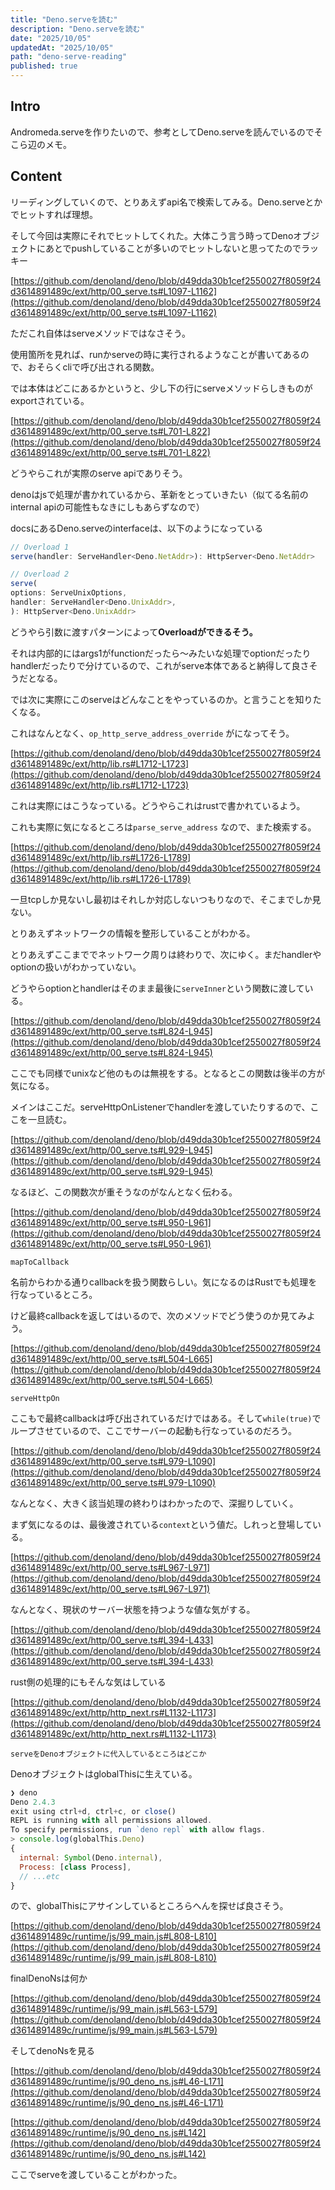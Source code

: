 ```yaml
---
title: "Deno.serveを読む"
description: "Deno.serveを読む"
date: "2025/10/05"
updatedAt: "2025/10/05"
path: "deno-serve-reading"
published: true
---
```


## Intro

Andromeda.serveを作りたいので、参考としてDeno.serveを読んでいるのでそこら辺のメモ。

## Content

リーディングしていくので、とりあえずapi名で検索してみる。Deno.serveとかでヒットすれば理想。

そして今回は実際にそれでヒットしてくれた。大体こう言う時ってDenoオブジェクトにあとでpushしていることが多いのでヒットしないと思ってたのでラッキー

[https://github.com/denoland/deno/blob/d49dda30b1cef2550027f8059f24d3614891489c/ext/http/00_serve.ts#L1097-L1162](https://github.com/denoland/deno/blob/d49dda30b1cef2550027f8059f24d3614891489c/ext/http/00_serve.ts#L1097-L1162)

ただこれ自体はserveメソッドではなさそう。

使用箇所を見れば、runかserveの時に実行されるようなことが書いてあるので、おそらくcliで呼び出される関数。

では本体はどこにあるかというと、少し下の行にserveメソッドらしきものがexportされている。

[https://github.com/denoland/deno/blob/d49dda30b1cef2550027f8059f24d3614891489c/ext/http/00_serve.ts#L701-L822](https://github.com/denoland/deno/blob/d49dda30b1cef2550027f8059f24d3614891489c/ext/http/00_serve.ts#L701-L822)

どうやらこれが実際のserve apiでありそう。

denoはjsで処理が書かれているから、革新をとっていきたい（似てる名前のinternal apiの可能性もなきにしもあらずなので）

docsにあるDeno.serveのinterfaceは、以下のようになっている

```jsx
// Overload 1
serve(handler: ServeHandler<Deno.NetAddr>): HttpServer<Deno.NetAddr>

// Overload 2
serve(
options: ServeUnixOptions,
handler: ServeHandler<Deno.UnixAddr>,
): HttpServer<Deno.UnixAddr>
```

どうやら引数に渡すパターンによって**Overloadができるそう。**

それは内部的にはargs1がfunctionだったら〜みたいな処理でoptionだったりhandlerだったりで分けているので、これがserve本体であると納得して良さそうだとなる。

では次に実際にこのserveはどんなことをやっているのか。と言うことを知りたくなる。

これはなんとなく、`op_http_serve_address_override` がになってそう。

[https://github.com/denoland/deno/blob/d49dda30b1cef2550027f8059f24d3614891489c/ext/http/lib.rs#L1712-L1723](https://github.com/denoland/deno/blob/d49dda30b1cef2550027f8059f24d3614891489c/ext/http/lib.rs#L1712-L1723)

これは実際にはこうなっている。どうやらこれはrustで書かれているよう。

これも実際に気になるところは`parse_serve_address` なので、また検索する。

[https://github.com/denoland/deno/blob/d49dda30b1cef2550027f8059f24d3614891489c/ext/http/lib.rs#L1726-L1789](https://github.com/denoland/deno/blob/d49dda30b1cef2550027f8059f24d3614891489c/ext/http/lib.rs#L1726-L1789)

一旦tcpしか見ないし最初はそれしか対応しないつもりなので、そこまでしか見ない。

とりあえずネットワークの情報を整形していることがわかる。

とりあえずここまででネットワーク周りは終わりで、次にゆく。まだhandlerやoptionの扱いがわかっていない。

どうやらoptionとhandlerはそのまま最後に`serveInner`という関数に渡している。

[https://github.com/denoland/deno/blob/d49dda30b1cef2550027f8059f24d3614891489c/ext/http/00_serve.ts#L824-L945](https://github.com/denoland/deno/blob/d49dda30b1cef2550027f8059f24d3614891489c/ext/http/00_serve.ts#L824-L945)

ここでも同様でunixなど他のものは無視をする。となるとこの関数は後半の方が気になる。

メインはここだ。serveHttpOnListenerでhandlerを渡していたりするので、ここを一旦読む。

[https://github.com/denoland/deno/blob/d49dda30b1cef2550027f8059f24d3614891489c/ext/http/00_serve.ts#L929-L945](https://github.com/denoland/deno/blob/d49dda30b1cef2550027f8059f24d3614891489c/ext/http/00_serve.ts#L929-L945)

なるほど、この関数次が重そうなのがなんとなく伝わる。

[https://github.com/denoland/deno/blob/d49dda30b1cef2550027f8059f24d3614891489c/ext/http/00_serve.ts#L950-L961](https://github.com/denoland/deno/blob/d49dda30b1cef2550027f8059f24d3614891489c/ext/http/00_serve.ts#L950-L961)

`mapToCallback` 

名前からわかる通りcallbackを扱う関数らしい。気になるのはRustでも処理を行なっているところ。

けど最終callbackを返してはいるので、次のメソッドでどう使うのか見てみよう。

[https://github.com/denoland/deno/blob/d49dda30b1cef2550027f8059f24d3614891489c/ext/http/00_serve.ts#L504-L665](https://github.com/denoland/deno/blob/d49dda30b1cef2550027f8059f24d3614891489c/ext/http/00_serve.ts#L504-L665)

`serveHttpOn` 

ここもで最終callbackは呼び出されているだけではある。そして`while(true)`でループさせているので、ここでサーバーの起動も行なっているのだろう。

[https://github.com/denoland/deno/blob/d49dda30b1cef2550027f8059f24d3614891489c/ext/http/00_serve.ts#L979-L1090](https://github.com/denoland/deno/blob/d49dda30b1cef2550027f8059f24d3614891489c/ext/http/00_serve.ts#L979-L1090)

なんとなく、大きく該当処理の終わりはわかったので、深掘りしていく。

まず気になるのは、最後渡されている`context`という値だ。しれっと登場している。

[https://github.com/denoland/deno/blob/d49dda30b1cef2550027f8059f24d3614891489c/ext/http/00_serve.ts#L967-L971](https://github.com/denoland/deno/blob/d49dda30b1cef2550027f8059f24d3614891489c/ext/http/00_serve.ts#L967-L971)

なんとなく、現状のサーバー状態を持つような値な気がする。

[https://github.com/denoland/deno/blob/d49dda30b1cef2550027f8059f24d3614891489c/ext/http/00_serve.ts#L394-L433](https://github.com/denoland/deno/blob/d49dda30b1cef2550027f8059f24d3614891489c/ext/http/00_serve.ts#L394-L433)

rust側の処理的にもそんな気はしている

[https://github.com/denoland/deno/blob/d49dda30b1cef2550027f8059f24d3614891489c/ext/http/http_next.rs#L1132-L1173](https://github.com/denoland/deno/blob/d49dda30b1cef2550027f8059f24d3614891489c/ext/http/http_next.rs#L1132-L1173)

`serveをDenoオブジェクトに代入しているところはどこか` 

DenoオブジェクトはglobalThisに生えている。

```jsx
❯ deno
Deno 2.4.3
exit using ctrl+d, ctrl+c, or close()
REPL is running with all permissions allowed.
To specify permissions, run `deno repl` with allow flags.
> console.log(globalThis.Deno)
{
  internal: Symbol(Deno.internal),
  Process: [class Process],
  // ...etc
}
```

ので、globalThisにアサインしているところらへんを探せば良さそう。

[https://github.com/denoland/deno/blob/d49dda30b1cef2550027f8059f24d3614891489c/runtime/js/99_main.js#L808-L810](https://github.com/denoland/deno/blob/d49dda30b1cef2550027f8059f24d3614891489c/runtime/js/99_main.js#L808-L810)

finalDenoNsは何か

[https://github.com/denoland/deno/blob/d49dda30b1cef2550027f8059f24d3614891489c/runtime/js/99_main.js#L563-L579](https://github.com/denoland/deno/blob/d49dda30b1cef2550027f8059f24d3614891489c/runtime/js/99_main.js#L563-L579)

そしてdenoNsを見る

[https://github.com/denoland/deno/blob/d49dda30b1cef2550027f8059f24d3614891489c/runtime/js/90_deno_ns.js#L46-L171](https://github.com/denoland/deno/blob/d49dda30b1cef2550027f8059f24d3614891489c/runtime/js/90_deno_ns.js#L46-L171)

[https://github.com/denoland/deno/blob/d49dda30b1cef2550027f8059f24d3614891489c/runtime/js/90_deno_ns.js#L142](https://github.com/denoland/deno/blob/d49dda30b1cef2550027f8059f24d3614891489c/runtime/js/90_deno_ns.js#L142)

ここでserveを渡していることがわかった。

